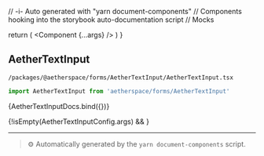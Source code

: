 // -i- Auto generated with "yarn document-components"
// Components hooking into the storybook auto-documentation script
// Mocks

<Meta title="packages / @aetherspace / forms / AetherTextInput" />

  return (
    <StoryContextProviders>
      <Component {...args} />
    </StoryContextProviders>
  )
}

## AetherTextInput


`/packages/@aetherspace/forms/AetherTextInput/AetherTextInput.tsx`
```typescript
import AetherTextInput from 'aetherspace/forms/AetherTextInput'
```


<Canvas>
    <Story
        name="AetherTextInput"
        args={AetherTextInputConfig.args}
        argTypes={AetherTextInputConfig.argTypes}
        parameters={{
          backgrounds: {
            default: 'light',
            values: [
              { name: 'light', value: '#FFFFFF' },
              { name: 'dark', value: '#333333' },
            ],
          },
        }}
    >
      {AetherTextInputDocs.bind({})}
    </Story>
</Canvas>

{!isEmpty(AetherTextInputConfig.args) && <ArgsTable story="AetherTextInput" />}



---

> ⚙️ Automatically generated by the `yarn document-components` script.

